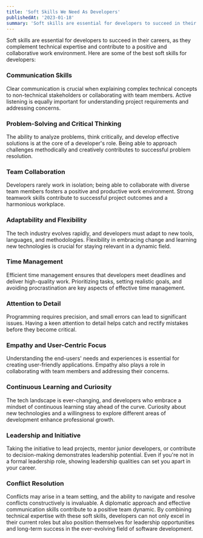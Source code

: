 ```yaml
---
title: 'Soft Skills We Need As Developers'
publishedAt: '2023-01-18'
summary: 'Soft skills are essential for developers to succeed in their careers'
---
```


Soft skills are essential for developers to succeed in their careers, as they complement technical expertise and
contribute to a positive and collaborative work environment. Here are some of the best soft skills for developers:

### Communication Skills

Clear communication is crucial when explaining complex technical concepts to non-technical stakeholders or collaborating with team members.
Active listening is equally important for understanding project requirements and addressing concerns.

### Problem-Solving and Critical Thinking

The ability to analyze problems, think critically, and develop effective solutions is at the core of a developer's role.
Being able to approach challenges methodically and creatively contributes to successful problem resolution.

### Team Collaboration

Developers rarely work in isolation; being able to collaborate with diverse team members fosters a positive and productive work environment.
Strong teamwork skills contribute to successful project outcomes and a harmonious workplace.

### Adaptability and Flexibility

The tech industry evolves rapidly, and developers must adapt to new tools, languages, and methodologies.
Flexibility in embracing change and learning new technologies is crucial for staying relevant in a dynamic field.

### Time Management

Efficient time management ensures that developers meet deadlines and deliver high-quality work.
Prioritizing tasks, setting realistic goals, and avoiding procrastination are key aspects of effective time management.

### Attention to Detail

Programming requires precision, and small errors can lead to significant issues.
Having a keen attention to detail helps catch and rectify mistakes before they become critical.

### Empathy and User-Centric Focus

Understanding the end-users' needs and experiences is essential for creating user-friendly applications.
Empathy also plays a role in collaborating with team members and addressing their concerns.

### Continuous Learning and Curiosity

The tech landscape is ever-changing, and developers who embrace a mindset of continuous learning stay ahead of the curve.
Curiosity about new technologies and a willingness to explore different areas of development enhance professional growth.

### Leadership and Initiative

Taking the initiative to lead projects, mentor junior developers, or contribute to decision-making demonstrates leadership potential.
Even if you're not in a formal leadership role, showing leadership qualities can set you apart in your career.

### Conflict Resolution

Conflicts may arise in a team setting, and the ability to navigate and resolve conflicts constructively is invaluable.
A diplomatic approach and effective communication skills contribute to a positive team dynamic.
By combining technical expertise with these soft skills, developers can not only excel in their current roles but also
position themselves for leadership opportunities and long-term success in the ever-evolving field of software development.